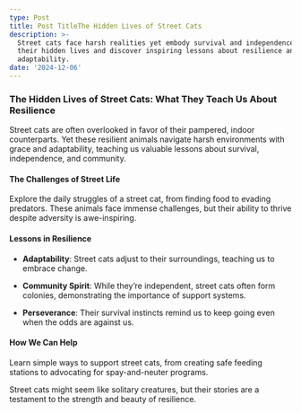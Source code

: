 ```yaml
---
type: Post
title: Post TitleThe Hidden Lives of Street Cats
description: >-
  Street cats face harsh realities yet embody survival and independence. Explore
  their hidden lives and discover inspiring lessons about resilience and
  adaptability.
date: '2024-12-06'
---
```

### **The Hidden Lives of Street Cats: What They Teach Us About Resilience**

Street cats are often overlooked in favor of their pampered, indoor counterparts. Yet these resilient animals navigate harsh environments with grace and adaptability, teaching us valuable lessons about survival, independence, and community.

#### **The Challenges of Street Life**

Explore the daily struggles of a street cat, from finding food to evading predators. These animals face immense challenges, but their ability to thrive despite adversity is awe-inspiring.

#### **Lessons in Resilience**

*   **Adaptability**: Street cats adjust to their surroundings, teaching us to embrace change.

*   **Community Spirit**: While they’re independent, street cats often form colonies, demonstrating the importance of support systems.

*   **Perseverance**: Their survival instincts remind us to keep going even when the odds are against us.

#### **How We Can Help**

Learn simple ways to support street cats, from creating safe feeding stations to advocating for spay-and-neuter programs.

Street cats might seem like solitary creatures, but their stories are a testament to the strength and beauty of resilience.

